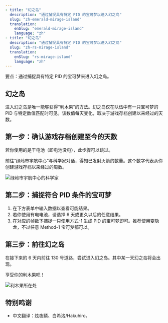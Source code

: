 ```yaml
---
- title: "幻之岛"
  description: "通过捕捉具有特定 PID 的宝可梦以进入幻之岛"
  slug: "zh-emerald-mirage-island"
  translation:
    enSlug: "emerald-mirage-island"
    language: "zh"
- title: "幻之岛"
  description: "通过捕捉具有特定 PID 的宝可梦以进入幻之岛"
  slug: "zh-rs-mirage-island"
  translation:
    enSlug: "rs-mirage-island"
    language: "zh"
---
```


<Gist>要点：通过捕捉具有特定 PID 的宝可梦来进入幻之岛。</Gist>

## 幻之岛

进入幻之岛是唯一能够获得“利木果”的方法。幻之岛仅在队伍中有一只宝可梦的 PID 与特定数值匹配时可见。该数值每天变化，取决于游戏存档创建以来经过的天数。

## 第一步：确认游戏存档创建至今的天数

若你使用的是干电池（即电池没电），此步骤可以跳过。

前往“绿岭市宇航中心”与科学家对话，得知已发射火箭的数量。这个数字代表从你创建游戏存档以来经过的周数。

![绿岭市宇航中心的科学家](/images/Emerald/mirageIslandRocketLaunched.png)

## 第二步：捕捉符合 PID 条件的宝可梦

1. 在下方表单中输入数据以查看可能结果。
2. 若你使用有电电池，请选择 6 天或更久以后的任意结果。
3. 在对应的帧数下捕捉一只使用方式-1 生成 PID 的宝可梦即可。推荐使用变隐龙，不过任意 Method-1 宝可梦都可以。

<ShowIf slug="/zh-emerald-mirage-island">
  <Gen3MirageIsland game="emerald" />
</ShowIf>

<ShowIf slug="/zh-rs-mirage-island">
  <Gen3MirageIsland game="rs" />
</ShowIf>

## 第三步：前往幻之岛

在接下来的 6 天内前往 130 号道路，尝试进入幻之岛。其中某一天幻之岛将会出现。

享受你的利木果吧！

![利木果所在处](/images/Emerald/mirageIslandLiechiBerry.png)

## 特别鸣谢

- 中文翻译：炫夜鳞、白希洛/Hakuhiro。
